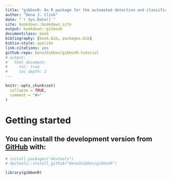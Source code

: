 ```yaml
---
title: "gibbonR: An R package for the automated detection and classification of female gibbon calls from long-term acoustic recordings"
author: "Dena J. Clink"
date: "`r Sys.Date()`"
site: bookdown::bookdown_site
output: bookdown::gitbook
documentclass: book
bibliography: [book.bib, packages.bib]
biblio-style: apalike
link-citations: yes
github-repo: DenaJGibbon/gibbonR-tutorial
# output:
#   html_document:
#     toc: true
#     toc_depth: 2
---
```


```r
knitr::opts_chunk$set(
  collapse = TRUE,
  comment = "#>"
)
```

# Getting started
## You can install the development version from [GitHub](https://github.com/DenaJGibbon) with:
```r
# install.packages("devtools")
# devtools::install_github("DenaJGibbon/gibbonR")

library(gibbonR)
```



